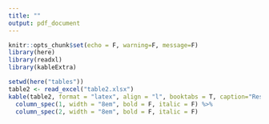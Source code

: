 ```yaml
---
title: ""
output: pdf_document
---
```


```r
knitr::opts_chunk$set(echo = F, warning=F, message=F)
library(here)
library(readxl)
library(kableExtra)
```

```r
setwd(here("tables"))
table2 <- read_excel("table2.xlsx")
kable(table2, format = "latex", align = "l", booktabs = T, caption="Results for the EFA on the Big Five domains")%>% 
  column_spec(1, width = "8em", bold = F, italic = F) %>% 
  column_spec(2, width = "8em", bold = F, italic = F)
```

